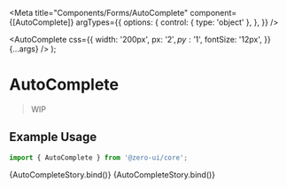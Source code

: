 
<Meta
  title="Components/Forms/AutoComplete"
  component={[AutoComplete]}
  argTypes={{
    options: {
      control: { type: 'object' },
    },
  }}
/>

  <AutoComplete
    css={{
      width: '200px',
      px: '$2',
      py: '$1',
      fontSize: '12px',
    }}
    {...args}
  />
);

# AutoComplete

> WIP

## Example Usage

```jsx
import { AutoComplete } from '@zero-ui/core';
```

<Canvas columns={2} withSource="close">
  <Story
    name="Uncontrolled"
    args={{
      options: ['Angular', 'React', 'Vue', 'Svelte', 'Solid', 'Qwik'],
    }}
  >
    {AutoCompleteStory.bind()}
  </Story>
  <Story
    name="Controlled"
    args={{
      options: ['Angular', 'React', 'Vue', 'Svelte', 'Solid', 'Qwik'],
      value: '',
    }}
  >
    {AutoCompleteStory.bind()}
  </Story>
</Canvas>

<ArgsTable of={AutoComplete} />
